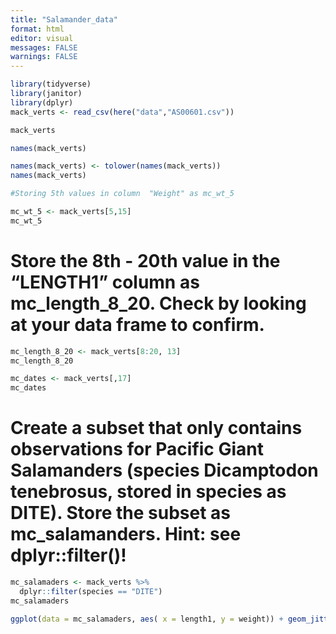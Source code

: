 ```yaml
---
title: "Salamander_data"
format: html
editor: visual
messages: FALSE
warnings: FALSE
---
```


```r
library(tidyverse)
library(janitor)
library(dplyr)
mack_verts <- read_csv(here("data","AS00601.csv"))

mack_verts
```

```r
names(mack_verts)
```

```r
names(mack_verts) <- tolower(names(mack_verts))
names(mack_verts)
```
```r
#Storing 5th values in column  "Weight" as mc_wt_5

mc_wt_5 <- mack_verts[5,15]
mc_wt_5
```
# Store the 8th - 20th value in the “LENGTH1” column as mc_length_8_20. Check by looking at your data frame to confirm.
 
```r
mc_length_8_20 <- mack_verts[8:20, 13]
mc_length_8_20

```

```r
mc_dates <- mack_verts[,17]
mc_dates
```

# Create a subset that only contains observations for Pacific Giant Salamanders (species Dicamptodon tenebrosus, stored in species as DITE). Store the subset as mc_salamanders. Hint: see dplyr::filter()!


```r
mc_salamaders <- mack_verts %>%
  dplyr::filter(species == "DITE")
mc_salamaders
```


```r

ggplot(data = mc_salamaders, aes( x = length1, y = weight)) + geom_jitter() +
  
  
```





